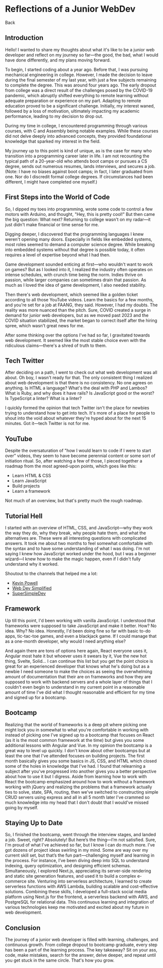 
# Reflections of a Junior WebDev

<Link href="/blog" className="container">
  Back
</Link>

## Introduction

Hello! I wanted to share my thoughts about what it's like to be a junior web developer and reflect on my journey so far—the good, the bad, what I would have done differently, and my plans moving forward.

To begin, I started coding about a year ago. Before that, I was pursuing mechanical engineering in college. However, I made the decision to leave during the final semester of my last year, with just a few subjects remaining to complete the degree. This was around four years ago. The early dropout from college was a direct result of the challenges posed by the COVID-19 pandemic, which abruptly shifted everything to remote learning without adequate preparation or experience on my part. Adapting to remote education proved to be a significant challenge. Initially, my interest waned, followed by a loss of motivation, ultimately impacting my academic performance, leading to my decision to drop out.

During my time in college, I encountered programming through various courses, with C and Assembly being notable examples. While these courses did not delve deeply into advanced concepts, they provided foundational knowledge that sparked my interest in the field.

My journey up to this point is kind of unique, as is the case for many who transition into a programming career later in life. I am not recounting the typical path of a 20-year-old who attends boot camps or pursues a CS degree, sends out numerous resumes, lands interviews, and secures a job. (Note: I have no biases against boot camps; in fact, I later graduated from one. Nor do I discredit formal college degrees. If circumstances had been different, I might have completed one myself.)

## First Steps into the World of Code

So, I dipped my toes into programming, wrote some code to control a few motors with Arduino, and thought, "Hey, this is pretty cool!" But then came the big question: What next? Returning to college wasn't on my radar—it just didn't make financial or time sense for me.

Digging deeper, I discovered that the programming languages I knew weren't opening many doors. Especially in fields like embedded systems, most roles seemed to demand a computer science degree. While breaking into embedded systems without that degree is possible today, it often requires a level of expertise beyond what I had then.

Game development sounded enticing at first—who wouldn't want to work on games? But as I looked into it, I realized the industry often operates on intense schedules, with crunch time being the norm. Indies thrive on passion, while larger companies can sometimes drain that passion. As much as I loved the idea of game development, I also needed stability.

Then there's web development, which seemed like a golden ticket according to all those YouTube videos. Learn the basics for a few months, and you're set for a job at FAANG, they said. However, I had my doubts. The reality was more nuanced than the pitch. Sure, COVID created a surge in demand for junior web developers, but as we moved past 2023 and the COVID situation stabilized, the market began to correct itself after the hiring spree, which wasn't great news for me.

After some thinking over the options I've had so far, I gravitated towards web development. It seemed like the most stable choice even with the ridiculous claims—there's a shred of truth to them.

## Tech Twitter

After deciding on a path, I went to check out what web development was all about. Oh boy, I wasn't ready for that. The only consistent thing I realized about web development is that there is no consistency. No one agrees on anything. Is HTML a language? What's the deal with PHP and Lambos? What is Ruby, and why does it have rails? Is JavaScript good or the worst? Is TypeScript a linter? What is a linter?

I quickly formed the opinion that tech Twitter isn't the place for newbies trying to understand how to get into tech. It's more of a place for people to shout into the void about whatever they're hyped about for the next 15 minutes. Got it—tech Twitter is not for me.

## YouTube

Despite the oversaturation of "how I would learn to code if I were to start over" videos, they seem to have become perennial content or some sort of initiation ritual. So, after watching a few of those, I pieced together a roadmap from the most agreed-upon points, which goes like this:

- Learn HTML & CSS
- Learn JavaScript
- Build projects
- Learn a framework

Not much of an overview, but that's pretty much the rough roadmap.

## Tutorial Hell

I started with an overview of HTML, CSS, and JavaScript—why they work the way they do, why they break, why people hate them, and what the alternatives are. These were all interesting questions with complicated answers. It took me about two months to feel somewhat comfortable with the syntax and to have some understanding of what I was doing. I'm not saying I knew how JavaScript worked under the hood, but I was a beginner wizard—I knew how to make the magic happen, even if I didn't fully understand why it worked.

Shoutout to the channels that helped me a lot:

- [Kevin Powell](https://www.youtube.com/channel/UCJZv4d5rbIKd4QHMPkcABCw)
- [Web Dev Simplified](https://www.youtube.com/@WebDevSimplified/featured)
- [SuperSimpleDev](https://www.youtube.com/@SuperSimpleDev)

## Framework

Up till this point, I'd been working with vanilla JavaScript. I understood that frameworks were supposed to take JavaScript and make it better. How? No idea. Why? No idea. Honestly, I'd been doing fine so far with basic to-do apps, tic-tac-toe games, and even a blackjack game. If I could manage that as a one-month developer, why would I need anything else?

And again there are tons of options here again, React everyone uses it, Angular most hate it but whoever uses it swears by it, Vue the new hot thing, Svelte, Solid... I can continue this list but you get the point choice is great for an experienced developer that knows what he's doing but as a newbie I need someone to make the choices as seeing the overwhelming amount of documentation that their are on frameworks and how they are supposed to work with backend servers and a whole layer of things that I couldn't even begin to understand in my current point in a reasonable amount of time I've did what I thought reasonable and efficient for my time and signed up for a bootcamp.

## Bootcamp

Realizing that the world of frameworks is a deep pit where picking one might lock you in somewhat to what you're comfortable in working with instead of picking one I've signed up to a bootcamp that focuses on React (as it is the most common framework at the time) but gives you some additional lessons with Angular and Vue. In my opinion the bootcamp is a great way to level up quickly. I don't know about other bootcamps but at least the one that I've attended focuses on building projects. The first month basically gives you some basics in JS, CSS, and HTML which closed some of the holes in knowledge that I've had. I found that relearning a subject after you've progressed into another gives you a better perspective about how to use it but I digress. Aside from learning how to work with React the bootcamp emphasized around how to work without a framework working with jQuery and realizing the problems that a framework actually ties to solve, state, SPA, routing, then we've switched to constructing simple CRUD servers using express and all in all 5 month later I've crammed so much knowledge into my head that I don't doubt that I would've missed going by myself.

## Staying Up to Date

So, I finished the bootcamp, went through the interview stages, and landed a job. Sweet, right? Absolutely! But here’s the thing—I’m not satisfied. Sure, I'm proud of what I've achieved so far, but I know I can do much more. I’ve got dozens of project ideas swirling in my mind. Some are way over my current skill set, but that’s the fun part—challenging myself and learning in the process. For instance, I’ve been diving deep into SQL to understand indexing, query optimization, and designing efficient schemas. Simultaneously, I explored Next.js, appreciating its server-side rendering and static site generation features, and used it to build a complex e-commerce site. Venturing into serverless architecture, I learned to create serverless functions with AWS Lambda, building scalable and cost-effective solutions. Combining these skills, I developed a full-stack social media platform using Next.js for the frontend, a serverless backend with AWS, and PostgreSQL for relational data. This continuous learning and integration of various technologies keep me motivated and excited about my future in web development.

## Conclusion

The journey of a junior web developer is filled with learning, challenges, and continuous growth. From college dropout to bootcamp graduate, every step has been a part of the learning process. The key takeaway? Sit on your ass, code, make mistakes, search for the answer, delve deeper, and repeat until you get stuck in the same circle. That's how you grow.
